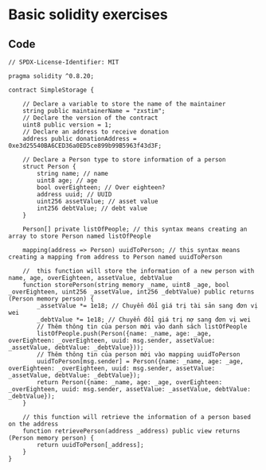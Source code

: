 # Basic solidity exercises

## Code

```solidity
// SPDX-License-Identifier: MIT

pragma solidity ^0.8.20;

contract SimpleStorage {

    // Declare a variable to store the name of the maintainer
    string public maintainerName = "zxstim";
    // Declare the version of the contract
    uint8 public version = 1;
    // Declare an address to receive donation
    address public donationAddress = 0xe3d25540BA6CED36a0ED5ce899b99B5963f43d3F;

    // Declare a Person type to store information of a person
    struct Person {
        string name; // name    
        uint8 age; // age
        bool overEighteen; // Over eighteen?
        address uuid; // UUID
        uint256 assetValue; // asset value
        int256 debtValue; // debt value
    }

    Person[] private listOfPeople; // this syntax means creating an array to store Person named listOfPeople
    
    mapping(address => Person) uuidToPerson; // this syntax means creating a mapping from address to Person named uuidToPerson

    //  this function will store the information of a new person with name, age, overEighteen, assetValue, debtValue
    function storePerson(string memory _name, uint8 _age, bool _overEighteen, uint256 _assetValue, int256 _debtValue) public returns (Person memory person) {
        _assetValue *= 1e18; // Chuyển đổi giá trị tài sản sang đơn vị wei
        _debtValue *= 1e18; // Chuyển đổi giá trị nợ sang đơn vị wei
        // Thêm thông tin của person mới vào danh sách listOfPeople
        listOfPeople.push(Person({name: _name, age: _age, overEighteen: _overEighteen, uuid: msg.sender, assetValue: _assetValue, debtValue: _debtValue}));
        // Thêm thông tin của person mới vào mapping uuidToPerson
        uuidToPerson[msg.sender] = Person({name: _name, age: _age, overEighteen: _overEighteen, uuid: msg.sender, assetValue: _assetValue, debtValue: _debtValue});
        return Person({name: _name, age: _age, overEighteen: _overEighteen, uuid: msg.sender, assetValue: _assetValue, debtValue: _debtValue});
    }

    // this function will retrieve the information of a person based on the address
    function retrievePerson(address _address) public view returns (Person memory person) {
        return uuidToPerson[_address];
    }
}
```